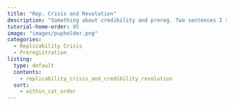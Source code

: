 ```yaml
---
title: "Rep. Crisis and Revolution"
description: "Something about credibility and prereg. Two sentences I suppose."
tutorial-home-order: 05
image: "images/pupholder.png"
categories:
  - Replicability Crisis
  - Preregistration
listing:
  type: default
  contents:
    - replicability_crisis_and_credibility_revolution
  sort:
    - within_cat_order
---
```


